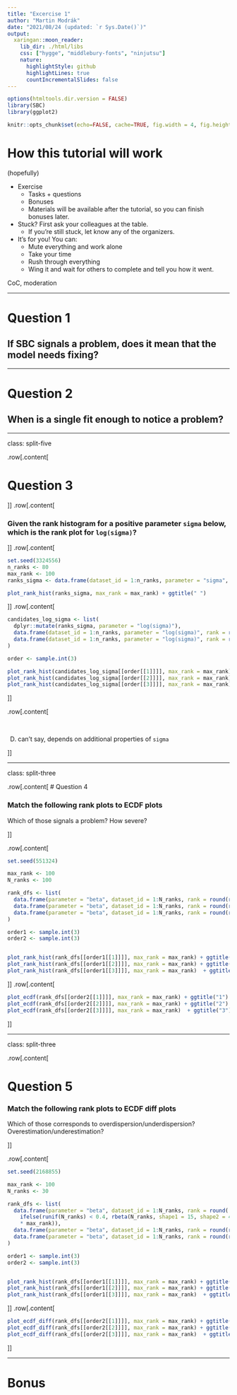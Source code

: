 ```yaml
---
title: "Excercise 1"
author: "Martin Modrák"
date: "2021/08/24 (updated: `r Sys.Date()`)"
output:
  xaringan::moon_reader:
    lib_dir: ./html/libs
    css: ["hygge", "middlebury-fonts", "ninjutsu"]
    nature:
      highlightStyle: github
      highlightLines: true
      countIncrementalSlides: false
---
```


```r
options(htmltools.dir.version = FALSE)
library(SBC)
library(ggplot2)

knitr::opts_chunk$set(echo=FALSE, cache=TRUE, fig.width = 4, fig.height=2.5)
```

# How this tutorial will work

(hopefully)

- Exercise
  - Tasks + questions
  - Bonuses
  - Materials will be available after the tutorial, so you can finish bonuses later.
- Stuck? First ask your colleagues at the table.
  - If you're still stuck, let know any of the organizers.
- It's for you! You can:
  - Mute everything and work alone
  - Take your time
  - Rush through everything
  - Wing it and wait for others to complete and tell you how it went.

CoC, moderation

---

# Question 1

## If SBC signals a problem, does it mean that the model needs fixing?

---

# Question 2

## When is a single fit enough to notice a problem?

---

class: split-five

.row[.content[

# Question 3
]]
.row[.content[

### Given the rank histogram for a positive parameter `sigma` below, which is the rank plot for `log(sigma)`?

]]
.row[.content[

```r
set.seed(3324556)
n_ranks <- 80
max_rank <- 100
ranks_sigma <- data.frame(dataset_id = 1:n_ranks, parameter = "sigma", rank = round(rbeta(n_ranks, 0.6, 0.9) * max_rank))

plot_rank_hist(ranks_sigma, max_rank = max_rank) + ggtitle(" ")
```


]]
.row[.content[

```r
candidates_log_sigma <- list(
  dplyr::mutate(ranks_sigma, parameter = "log(sigma)"),
  data.frame(dataset_id = 1:n_ranks, parameter = "log(sigma)", rank = round(rbeta(n_ranks, 0.5, 0.9) * max_rank)),
  data.frame(dataset_id = 1:n_ranks, parameter = "log(sigma)", rank = round(rbeta(n_ranks, 0.9, 0.9) * max_rank))
)

order <- sample.int(3)

plot_rank_hist(candidates_log_sigma[[order[[1]]]], max_rank = max_rank) + ggtitle("A")
plot_rank_hist(candidates_log_sigma[[order[[2]]]], max_rank = max_rank) + ggtitle("B")
plot_rank_hist(candidates_log_sigma[[order[[3]]]], max_rank = max_rank) + ggtitle("C")


```


]]

.row[.content[

&nbsp;



D) can't say, depends on additional properties of `sigma`

]]

---

class: split-three

.row[.content[
# Question 4

### Match the following rank plots to ECDF plots

Which of those signals a problem? How severe?

]]


.row[.content[

```r

set.seed(551324)

max_rank <- 100
N_ranks <- 100

rank_dfs <- list(
  data.frame(parameter = "beta", dataset_id = 1:N_ranks, rank = round(rbeta(N_ranks, shape1 = 1, shape2 = 1) * max_rank)),
  data.frame(parameter = "beta", dataset_id = 1:N_ranks, rank = round(rbeta(N_ranks, shape1 = 3, shape2 = 1) * max_rank)),
  data.frame(parameter = "beta", dataset_id = 1:N_ranks, rank = round(rbeta(N_ranks, shape1 = 8, shape2 = 4) * max_rank))
)

order1 <- sample.int(3)
order2 <- sample.int(3)


plot_rank_hist(rank_dfs[[order1[[1]]]], max_rank = max_rank) + ggtitle("A")
plot_rank_hist(rank_dfs[[order1[[2]]]], max_rank = max_rank) + ggtitle("B") 
plot_rank_hist(rank_dfs[[order1[[3]]]], max_rank = max_rank)  + ggtitle("C")
```


]]
.row[.content[
  
```r
plot_ecdf(rank_dfs[[order2[[1]]]], max_rank = max_rank) + ggtitle("1")
plot_ecdf(rank_dfs[[order2[[2]]]], max_rank = max_rank) + ggtitle("2") 
plot_ecdf(rank_dfs[[order2[[3]]]], max_rank = max_rank)  + ggtitle("3")

```
 
  
]]

---

class: split-three

.row[.content[

# Question 5
### Match the following rank plots to ECDF diff plots

Which of those corresponds to overdispersion/underdispersion? Overestimation/underestimation? 

]]

.row[.content[

```r

set.seed(2168855)

max_rank <- 100
N_ranks <- 30

rank_dfs <- list(
  data.frame(parameter = "beta", dataset_id = 1:N_ranks, rank = round(
    ifelse(runif(N_ranks) < 0.4, rbeta(N_ranks, shape1 = 15, shape2 = 4), rbeta(N_ranks, shape1 = 30, shape2 = 1))
    * max_rank)),
  data.frame(parameter = "beta", dataset_id = 1:N_ranks, rank = round(rbeta(N_ranks, shape1 = 0.1, shape2 = 0.1) * max_rank)),
  data.frame(parameter = "beta", dataset_id = 1:N_ranks, rank = round(rbeta(N_ranks, shape1 = 6, shape2 = 6) * max_rank))
)

order1 <- sample.int(3)
order2 <- sample.int(3)


plot_rank_hist(rank_dfs[[order1[[1]]]], max_rank = max_rank) + ggtitle("A")
plot_rank_hist(rank_dfs[[order1[[2]]]], max_rank = max_rank) + ggtitle("B") 
plot_rank_hist(rank_dfs[[order1[[3]]]], max_rank = max_rank)  + ggtitle("C")
```


]]
.row[.content[
  
```r
plot_ecdf_diff(rank_dfs[[order2[[1]]]], max_rank = max_rank) + ggtitle("1")
plot_ecdf_diff(rank_dfs[[order2[[2]]]], max_rank = max_rank) + ggtitle("2") 
plot_ecdf_diff(rank_dfs[[order2[[3]]]], max_rank = max_rank)  + ggtitle("3")

```
 
  
]]

---

# Bonus



